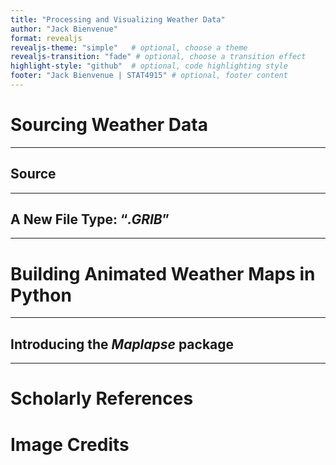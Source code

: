 ```yaml
---
title: "Processing and Visualizing Weather Data"
author: "Jack Bienvenue"
format: revealjs
revealjs-theme: "simple"   # optional, choose a theme
revealjs-transition: "fade" # optional, choose a transition effect
highlight-style: "github"  # optional, code highlighting style
footer: "Jack Bienvenue | STAT4915" # optional, footer content
---
```


# Sourcing Weather Data

---

## Source

---

## A New File Type: "*.GRIB*"

---


# Building Animated Weather Maps in Python

---

## Introducing the *Maplapse* package



---

# Scholarly References

# Image Credits